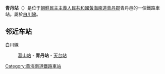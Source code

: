{{朝鮮半島車站資訊
|公司色 = blue
|文字色 = 
|站名 = 青丹站
|圖片 = 
|pxl = 
|圖片說明 =
|前一站 = [[葛山站_(黄海南道)|葛山]]
|前一站距離 = 9.0
|後一站距離 = 8.2
|後一站 = [[天台站_(黄海南道)|天台]]
|所屬路線 = [[白川線|白川線]]
|距離 = 20.5
|起點站 = [[长芳站|长芳]]
|諺文 = 청단역	
|朝鮮漢字 = 靑丹驛
|文觀部式 = Cheongdan-yeok
|馬-賴式 = Ch'ŏngdan-yŏk
|副站名 = 
|車站編號 = 
|停站路線數 = 
|所屬公司 = [[朝鮮民主主義人民共和國鐵道省|朝鮮民主主義人民共和國鐵道省]]
|所在地 =[[黃海南道|黃海南道]][[青丹郡|青丹郡]]青丹邑
|車站構造 = 地面车站
|月台配置 = 
|啟用年月日 =
|廢站年月日 = 
|上下車人次 = 
|統計年度 = 
|轉車 = 
|備註 = 
|全寬備註 = 
}}

'''青丹站'''（{{lang-ko|'''청단역'''}}）是位于[[朝鮮民主主義人民共和國|朝鮮民主主義人民共和國]][[黃海南道|黃海南道]][[青丹郡|青丹郡]]青丹邑的一個鐵路車站。屬於[[白川線|白川線]]。

==邻近车站==
白川線
:[[葛山站_(黄海南道)|葛山站]] - '''青丹站''' - [[天台站_(黄海南道)|天台站]]

{{白川線}}
{{德達線}}

{{朝鲜铁路小作品}}

[[Category:黃海南道鐵路車站|Category:黃海南道鐵路車站]]